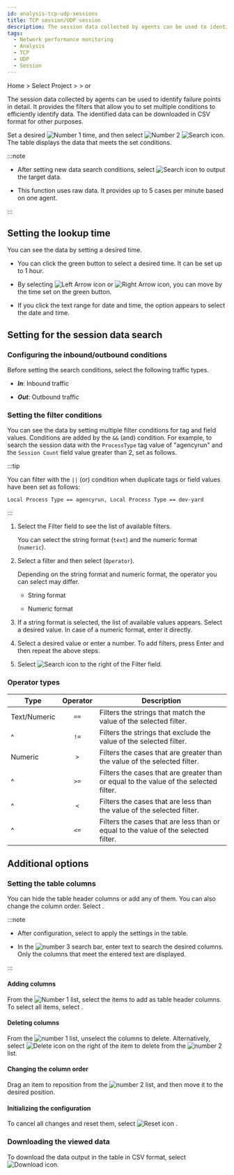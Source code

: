 ```yaml
---
id: analysis-tcp-udp-sessions
title: TCP session/UDP session
description: The session data collected by agents can be used to identify failure points in detail.
tags:
  - Network performance monitoring
  - Analysis
  - TCP
  - UDP
  - Session
---
```


Home > Select Project > <Cmdname sid="analysis" className="uitext" /> > <Cmdname sid="MNU06850" className="uitext" /> or <Cmdname sid="MNU06851" className="uitext" />

The session data collected by agents can be used to identify failure points in detail. It provides the filters that allow you to set multiple conditions to efficiently identify data. The identified data can be downloaded in CSV format for other purposes.

<ImgLang img="npm-analaysis-tcp-udp.png" desc="Session Search" />

Set a desired ![Number 1](/img/number-01.png) time, and then select ![Number 2](/img/number-02.png) ![Search icon](/img/ico-btn-search.png). The table displays the data that meets the set conditions.

:::note

- After setting new data search conditions, select ![Search icon](/img/ico-btn-search.png) to output the target data.

- This function uses raw data. It provides up to 5 cases per minute based on one agent.

:::

## Setting the lookup time

You can see the data by setting a desired time.

<ImgLang img='flexboard-time-set-select.png' desc='시간 선택 모드' className='noneborder' />

- You can click the green button to select a desired time. It can be set up to 1 hour.

- By selecting ![Left Arrow icon](/img/left-arrow.svg) or ![Right Arrow icon](/img/right-arrow.svg), you can move by the time set on the green button.

- If you click the text range for date and time, the option appears to select the date and time.

## Setting for the session data search

### Configuring the inbound/outbound conditions

<ImgLang img="npm-analysis-select-in-out.png" desc="" />

Before setting the search conditions, select the following traffic types.

- **_In_**: Inbound traffic

- **_Out_**: Outbound traffic

### Setting the filter conditions

You can see the data by setting multiple filter conditions for tag and field values. Conditions are added by the `&&` (and) condition. For example, to search the session data with the `ProcessType` tag value of "agencyrun" and the `Session Count` field value greater than 2, set as follows.

<ImgLang img="npm-analysis-filtering.png" desc="Tag filtering" />

:::tip

You can filter with the `||` (or) condition when duplicate tags or field values have been set as follows:

```text
Local Process Type == agencyrun, Local Process Type == dev-yard
```

:::

1. Select the Filter field to see the list of available filters.

   You can select the string format (`text`) and the numeric format (`numeric`).

   <ImgLang img='npm-analysis-field-list.png' desc='Field list' />

2. Select a filter and then select <Cmdname sid="operator" className="uitext" />(`Operator`). 

   Depending on the string format and numeric format, the operator you can select may differ.

   - String format<br/><ImgLang img='npm-analysis-filter-text-operater.png' desc='' />

   - Numeric format<br/><ImgLang img='npm-analysis-filter-numeric-operater.png' desc='' />

3. If a string format is selected, the list of available values appears. Select a desired value. In case of a numeric format, enter it directly.

   <ImgLang img='npm-analysis-filter-text-val-list.png' desc='' />

4. Select a desired value or enter a number. To add filters, press Enter and then repeat the above steps.

5. Select ![Search icon](/img/ico-btn-search.png) to the right of the Filter field.

### Operator types

| Type                           | Operator | Description                                                                             |
| ------------------------------ | :------: | --------------------------------------------------------------------------------------- |
| Text/Numeric                   |   `==`   | Filters the strings that match the value of the selected filter.                        |
| ^                              |   `!=`   | Filters the strings that exclude the value of the selected filter.                      |
| Numeric                        |   `>`    | Filters the cases that are greater than the value of the selected filter.               |
| ^                              |   `>=`   | Filters the cases that are greater than or equal to the value of the selected filter.   |
| ^                              |   `<`    | Filters the cases that are less than the value of the selected filter.                  |
| ^                              |   `<=`   | Filters the cases that are less than or equal to the value of the selected filter.      |

## Additional options

### Setting the table columns

You can hide the table header columns or add any of them. You can also change the column order. Select <Cmdname sid="BTN06441" className="uitext" />.

<ImgLang img="npm-analysis-column-settings.png" desc="Column Settings" />

:::note

- After configuration, select <Cmdname sid="BTN06053" className="uitext" /> to apply the settings in the table.

- In the ![number 3](/img/number-03.png) search bar, enter text to search the desired columns. Only the columns that meet the entered text are displayed.

:::

#### Adding columns

From the ![Number 1](/img/number-01.png) list, select the items to add as table header columns. To select all items, select <Cmdname sid="BTN06048" className="uitext" />.

#### Deleting columns

From the ![number 1](/img/number-01.png) list, unselect the columns to delete. Alternatively, select ![Delete icon](/img/ico-remove-white.svg) on the right of the item to delete from the ![number 2](/img/number-02.png) list.

#### Changing the column order

Drag an item to reposition from the ![number 2](/img/number-02.png) list, and then move it to the desired position. 

#### Initializing the configuration

To cancel all changes and reset them, select ![Reset icon](/img/ico-reset.svg) <Cmdname sid="initialized" className="uitext" />.

### Downloading the viewed data

To download the data output in the table in CSV format, select ![Download icon](/img/ic-csv-download-ms.svg).
